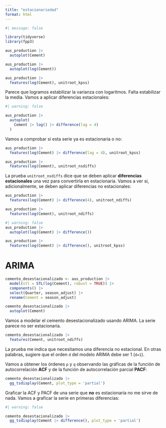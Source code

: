 ```yaml
---
title: "estacionariedad"
format: html
---
```


```r
#| message: false

library(tidyverse)
library(fpp3)
```

```r
aus_production |> 
  autoplot(Cement)

aus_production |> 
  autoplot(log(Cement))
```

```r
aus_production |> 
  features(log(Cement), unitroot_kpss)
```



Parece que logramos estabilizar la varianza con logaritmos. Falta estabilizar la media. Vamos a aplicar diferencias estacionales:

```r
#| warning: false

aus_production |> 
  autoplot(
    Cement |> log() |> difference(lag = 4)
  )
```

Vamos a comprobar si esta serie ya es estacionaria o no:

```r
aus_production |> 
  features(log(Cement) |> difference(lag = 4), unitroot_kpss)
```

```r
aus_production |> 
  features(log(Cement), unitroot_nsdiffs)
```

La prueba `unitroot_nsdiffs` dice que se deben aplicar **diferencias estacionales** una vez para convertirla en estacionaria. Vamos a ver si, adicionalmente, se deben aplicar diferencias no estacionales:

```r
aus_production |> 
  features(log(Cement) |> difference(4), unitroot_ndiffs)
```

```r
aus_production |> 
  features(log(Cement), unitroot_ndiffs)
```

```r
#| warning: false
aus_production |> 
  autoplot(log(Cement) |> difference())

aus_production |> 
  features(log(Cement) |> difference(), unitroot_kpss)
```
# ARIMA

```r
cemento_desestacionalizado <- aus_production |> 
  model(stl = STL(log(Cement), robust = TRUE)) |> 
  components() |> 
  select(Quarter, season_adjust) |> 
  rename(Cement = season_adjust)

cemento_desestacionalizado |> 
  autoplot(Cement)
```
Vamos a modelar el cemento desestacionalizado usando ARIMA. La serie parece no ser estacionaria.

```r
cemento_desestacionalizado |>
  features(Cement, unitroot_ndiffs)
```

La prueba me indica que necesitamos una diferencia no estacional. En otras palabras, sugiere que el orden `d` del modelo ARIMA debe ser 1 (`d=1`).

Vamos a obtener los órdenes `p` y `q` observando las gráficas de la función de autocorrelación **ACF** y de la función de autocorrelación parcial **PACF**:

```r
cemento_desestacionalizado |> 
  gg_tsdisplay(Cement, plot_type = 'partial')
```

Graficar la ACF y PACF de una serie que **no** es estacionaria no me sirve de nada. Vamos a graficar la serie en primeras diferencias:

```r
#| warning: false

cemento_desestacionalizado |> 
  gg_tsdisplay(Cement |> difference(), plot_type = 'partial')
```

